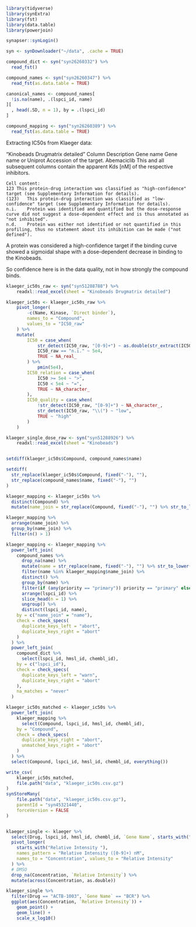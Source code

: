 
```r
library(tidyverse)
library(synExtra)
library(fst)
library(data.table)
library(powerjoin)

synapser::synLogin()

syn <- synDownloader("~/data", .cache = TRUE)
```

```r
compound_dict <- syn("syn26260332") %>%
  read_fst()

compound_names <- syn("syn26260347") %>%
  read_fst(as.data.table = TRUE)

canonical_names <- compound_names[
  !is.na(name), .(lspci_id, name)
][
  , head(.SD, n = 1), by = .(lspci_id)
]

compound_mapping <- syn("syn26260389") %>%
  read_fst(as.data.table = TRUE)
```

Extracting IC50s from Klaeger data:

"Kinobeads Drugmatrix detailed"
	Column	Description
	Gene name	Gene name or Uniprot Accession of the target.
	Abemaciclib	This and all subsequent columns contain the apparent Kds [nM] of the respective inhibitors.

	Cell content:
	123	This protein-drug interaction was classified as "high-confidence" target (see Supplementary Information for details).
	(123)	This protein-drug interaction was classified as "low-confidence" target (see Supplementary Information for details).
	n.i.	Protein was identified and quantified but the dose-response curve did not suggest a dose-dependent effect and is thus annotated as "not inhibited".
	n.d.	Protein was either not identified or not quantified in this profiling, thus no statement about its inhibition can be made ("not defined").

A protein was considered a high-confidence target if the binding curve showed a sigmoidal shape with a dose-dependent decrease in binding to the Kinobeads.

So confidence here is in the data quality, not in how strongly the compound binds.

```r
klaeger_ic50s_raw <- syn("syn51288788") %>%
    readxl::read_excel(sheet = "Kinobeads Drugmatrix detailed")

klaeger_ic50s <- klaeger_ic50s_raw %>%
    pivot_longer(
        -c(Name, Kinase, `Direct binder`),
        names_to = "Compound",
        values_to = "IC50_raw"
    ) %>%
    mutate(
        IC50 = case_when(
            str_detect(IC50_raw, "[0-9]+") ~ as.double(str_extract(IC50_raw, "[0-9]+")),
            IC50_raw == "n.i." ~ 5e4,
            TRUE ~ NA_real_
        ) %>%
            pmin(5e4),
        IC50_relation = case_when(
            IC50 >= 5e4 ~ ">",
            IC50 < 5e4 ~ "=",
            TRUE ~ NA_character_
        ),
        IC50_quality = case_when(
            !str_detect(IC50_raw, "[0-9]+") ~ NA_character_,
            str_detect(IC50_raw, "\\(") ~ "low",
            TRUE ~ "high"
        )
    )

klaeger_single_dose_raw <- syn("syn51288926") %>%
    readxl::read_excel(sheet = "Kinobeads")


setdiff(klaeger_ic50s$Compound, compound_names$name)

setdiff(
  str_replace(klaeger_ic50s$Compound, fixed("-"), ""),
  str_replace(compound_names$name, fixed("-"), "")
)

klaeger_mapping <- klaeger_ic50s %>%
  distinct(Compound) %>%
  mutate(name_join = str_replace(Compound, fixed("-"), "") %>% str_to_lower())

klaeger_mapping %>%
  arrange(name_join) %>%
  group_by(name_join) %>%
  filter(n() > 1)

klaeger_mapping <- klaeger_mapping %>%
  power_left_join(
    compound_names %>%
      drop_na(name) %>%
      mutate(name = str_replace(name, fixed("-"), "") %>% str_to_lower()) %>%
      filter(name %in% klaeger_mapping$name_join) %>%
      distinct() %>%
      group_by(name) %>%
      filter(if (any(priority == "primary")) priority == "primary" else TRUE) %>%
      arrange(lspci_id) %>%
      slice_head(n = 1) %>%
      ungroup() %>%
      distinct(lspci_id, name),
    by = c("name_join" = "name"),
    check = check_specs(
      duplicate_keys_left = "abort",
      duplicate_keys_right = "abort"
    )
  ) %>%
  power_left_join(
    compound_dict %>%
      select(lspci_id, hmsl_id, chembl_id),
    by = c("lspci_id"),
    check = check_specs(
      duplicate_keys_left = "warn",
      duplicate_keys_right = "abort"
    ),
    na_matches = "never"
  )

klaeger_ic50s_matched <- klaeger_ic50s %>%
  power_left_join(
    klaeger_mapping %>%
      select(Compound, lspci_id, hmsl_id, chembl_id),
    by = "Compound",
    check = check_specs(
      duplicate_keys_right = "abort",
      unmatched_keys_right = "abort"
    )
  ) %>%
  select(Compound, lspci_id, hmsl_id, chembl_id, everything())

write_csv(
    klaeger_ic50s_matched,
    file.path("data", "klaeger_ic50s.csv.gz")
)
synStoreMany(
    file.path("data", "klaeger_ic50s.csv.gz"),
    parentId = "syn45321440",
    forceVersion = FALSE
)


klaeger_single <- klaeger %>%
  select(Drug, lspci_id, hmsl_id, chembl_id, `Gene Name`, starts_with("Relative Intensity ")) %>%
  pivot_longer(
    starts_with("Relative Intensity "),
    names_pattern = "Relative Intensity ([0-9]+) nM",
    names_to = "Concentration", values_to = "Relative Intensity"
  ) %>%
  # DMSO
  drop_na(Concentration, `Relative Intensity`) %>%
  mutate(across(Concentration, as.double))

klaeger_single %>%
  filter(Drug == "ACTB-1003", `Gene Name` == "BCR") %>%
  ggplot(aes(Concentration, `Relative Intensity`)) +
    geom_point() +
    geom_line() +
    scale_x_log10()
```

